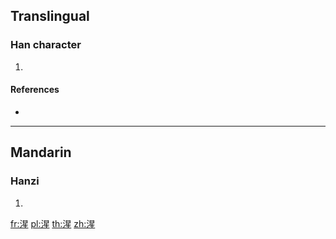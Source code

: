 {{character info/new}}
==Translingual==

===Han character===
{{Han char|rn=85|rad=水|as=09|sn=12|four=36114|canj=EAHM}}

# {{defn|Han|sort=水09}}

====References====
* {{Han ref|kx=0638.030|dkj=17860|hdz=31676.020|uh=6E66|ud=28262|bh=DA54|bd=55892}}

----

==Mandarin==

===Hanzi===
{{cmn-hanzi|pin=[[shēng]] ([[sheng1]])|wg=sheng<sup>1</sup>}}

# {{defn|lang=cmn|sort=水09}}

[[fr:湦]]
[[pl:湦]]
[[th:湦]]
[[zh:湦]]